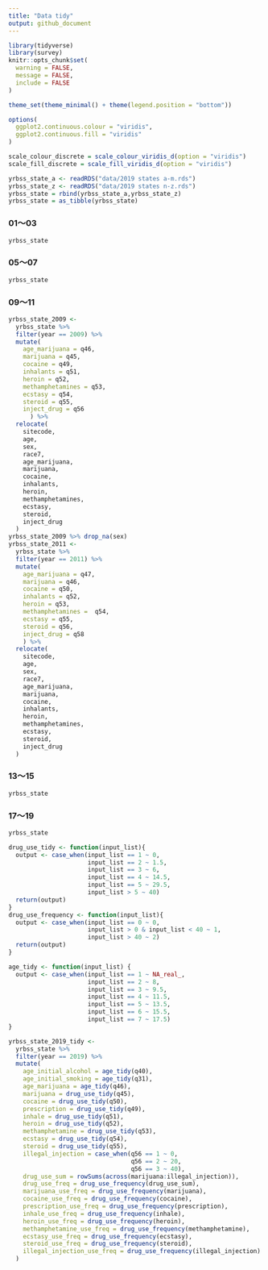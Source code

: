 ```yaml
---
title: "Data tidy"
output: github_document
---
```


```r
library(tidyverse)
library(survey)
knitr::opts_chunk$set(
  warning = FALSE,
  message = FALSE,
  include = FALSE
)

theme_set(theme_minimal() + theme(legend.position = "bottom"))

options(
  ggplot2.continuous.colour = "viridis",
  ggplot2.continuous.fill = "viridis"
)

scale_colour_discrete = scale_colour_viridis_d(option = "viridis")
scale_fill_discrete = scale_fill_viridis_d(option = "viridis")
```

```r
yrbss_state_a <- readRDS("data/2019 states a-m.rds")
yrbss_state_z <- readRDS("data/2019 states n-z.rds")
yrbss_state = rbind(yrbss_state_a,yrbss_state_z)
yrbss_state = as_tibble(yrbss_state)
```

### 01～03
```r
yrbss_state
```



### 05～07
```r
yrbss_state
```



### 09～11
```r
yrbss_state_2009 <-
  yrbss_state %>% 
  filter(year == 2009) %>% 
  mutate(
    age_marijuana = q46,
    marijuana = q45,
    cocaine = q49,
    inhalants = q51,
    heroin = q52,
    methamphetamines = q53,
    ecstasy = q54,
    steroid = q55,
    inject_drug = q56
      ) %>% 
  relocate(
    sitecode,
    age,
    sex,
    race7,
    age_marijuana,
    marijuana,
    cocaine,
    inhalants,
    heroin,
    methamphetamines,
    ecstasy,
    steroid,
    inject_drug
  )
yrbss_state_2009 %>% drop_na(sex)
yrbss_state_2011 <-
  yrbss_state %>% 
  filter(year == 2011) %>% 
  mutate(
    age_marijuana = q47,
    marijuana = q46,
    cocaine = q50,
    inhalants = q52,
    heroin = q53,
    methamphetamines =  q54,
    ecstasy = q55,
    steroid = q56,
    inject_drug = q58
    ) %>% 
  relocate(
    sitecode,
    age,
    sex,
    race7,
    age_marijuana,
    marijuana,
    cocaine,
    inhalants,
    heroin,
    methamphetamines,
    ecstasy,
    steroid,
    inject_drug
  )
```



### 13～15
```r
yrbss_state
```



### 17～19
```r
yrbss_state
```

```r
drug_use_tidy <- function(input_list){
  output <- case_when(input_list == 1 ~ 0,
                      input_list == 2 ~ 1.5,
                      input_list == 3 ~ 6,
                      input_list == 4 ~ 14.5,
                      input_list == 5 ~ 29.5,
                      input_list > 5 ~ 40)
  return(output)
}
drug_use_frequency <- function(input_list){
  output <- case_when(input_list == 0 ~ 0,
                      input_list > 0 & input_list < 40 ~ 1,
                      input_list > 40 ~ 2)
  return(output)
} 

age_tidy <- function(input_list) {
  output <- case_when(input_list == 1 ~ NA_real_,
                      input_list == 2 ~ 8,
                      input_list == 3 ~ 9.5,
                      input_list == 4 ~ 11.5,
                      input_list == 5 ~ 13.5,
                      input_list == 6 ~ 15.5,
                      input_list == 7 ~ 17.5)
}

```

```r
yrbss_state_2019_tidy <-
  yrbss_state %>% 
  filter(year == 2019) %>% 
  mutate(
    age_initial_alcohol = age_tidy(q40),
    age_initial_smoking = age_tidy(q31),
    age_marijuana = age_tidy(q46),
    marijuana = drug_use_tidy(q45),
    cocaine = drug_use_tidy(q50),
    prescription = drug_use_tidy(q49),
    inhale = drug_use_tidy(q51),
    heroin = drug_use_tidy(q52),
    methamphetamine = drug_use_tidy(q53),
    ecstasy = drug_use_tidy(q54),
    steroid = drug_use_tidy(q55),
    illegal_injection = case_when(q56 == 1 ~ 0,
                                  q56 == 2 ~ 20,
                                  q56 == 3 ~ 40),
    drug_use_sum = rowSums(across(marijuana:illegal_injection)),
    drug_use_freq = drug_use_frequency(drug_use_sum),
    marijuana_use_freq = drug_use_frequency(marijuana),
    cocaine_use_freq = drug_use_frequency(cocaine),
    prescription_use_freq = drug_use_frequency(prescription),
    inhale_use_freq = drug_use_frequency(inhale),
    heroin_use_freq = drug_use_frequency(heroin),
    methamphetamine_use_freq = drug_use_frequency(methamphetamine),
    ecstasy_use_freq = drug_use_frequency(ecstasy),
    steroid_use_freq = drug_use_frequency(steroid),
    illegal_injection_use_freq = drug_use_frequency(illegal_injection)
  ) 
```




